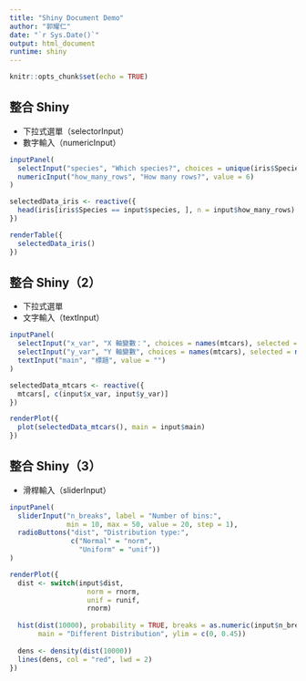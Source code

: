 ```yaml
---
title: "Shiny Document Demo"
author: "郭耀仁"
date: "`r Sys.Date()`"
output: html_document
runtime: shiny
---
```


```r
knitr::opts_chunk$set(echo = TRUE)
```

## 整合 Shiny

- 下拉式選單（selectorInput）
- 數字輸入（numericInput）

```r
inputPanel(
  selectInput("species", "Which species?", choices = unique(iris$Species), selected = unique(iris$Species)[1]),
  numericInput("how_many_rows", "How many rows?", value = 6) 
)

selectedData_iris <- reactive({
  head(iris[iris$Species == input$species, ], n = input$how_many_rows)
})

renderTable({
  selectedData_iris()
})
```

## 整合 Shiny（2）

- 下拉式選單
- 文字輸入（textInput）

```r
inputPanel(
  selectInput("x_var", "X 軸變數：", choices = names(mtcars), selected = names(mtcars)[1]),
  selectInput("y_var", "Y 軸變數", choices = names(mtcars), selected = names(mtcars)[2]),
  textInput("main", "標題", value = "")
)

selectedData_mtcars <- reactive({
  mtcars[, c(input$x_var, input$y_var)]
})

renderPlot({
  plot(selectedData_mtcars(), main = input$main)
})
```

## 整合 Shiny（3）

- 滑桿輸入（sliderInput）

```r
inputPanel(
  sliderInput("n_breaks", label = "Number of bins:",
              min = 10, max = 50, value = 20, step = 1),
  radioButtons("dist", "Distribution type:",
               c("Normal" = "norm",
                 "Uniform" = "unif"))
)

renderPlot({
  dist <- switch(input$dist,
                   norm = rnorm,
                   unif = runif,
                   rnorm)
  
  hist(dist(10000), probability = TRUE, breaks = as.numeric(input$n_breaks),
       main = "Different Distribution", ylim = c(0, 0.45))
  
  dens <- density(dist(10000))
  lines(dens, col = "red", lwd = 2)
})
```